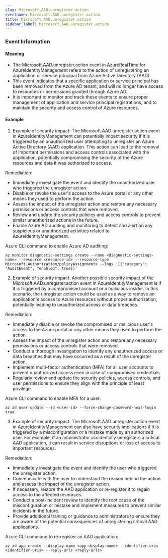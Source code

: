 ```yaml
--- 
slug: Microsoft.AAD.unregister.action
eventname: Microsoft.AAD.unregister.action
title: Microsoft.AAD.unregister.action
sidebar_label: Microsoft.AAD.unregister.action
---
```

                       
### Event Information

#### Meaning

- The Microsoft.AAD.unregister.action event in AzureRealTime for AzureIdentityManagement refers to the action of unregistering an application or service principal from Azure Active Directory (AAD).
- This event indicates that a specific application or service principal has been removed from the Azure AD tenant, and will no longer have access to resources or permissions granted through Azure AD.
- It is important to monitor and track these events to ensure proper management of application and service principal registrations, and to maintain the security and access control of Azure resources.

#### Example

1. Example of security impact: The Microsoft.AAD.unregister.action event in AzureIdentityManagement can potentially impact security if it is triggered by an unauthorized user attempting to unregister an Azure Active Directory (AAD) application. This action can lead to the removal of important permissions and access controls associated with the application, potentially compromising the security of the Azure resources and data it was authorized to access.

Remediation:
- Immediately investigate the event and identify the unauthorized user who triggered the unregister action.
- Disable or revoke the user's access to the Azure portal or any other means they used to perform the action.
- Assess the impact of the unregister action and restore any necessary permissions or access controls that were removed.
- Review and update the security policies and access controls to prevent similar unauthorized actions in the future.
- Enable Azure AD auditing and monitoring to detect and alert on any suspicious or unauthorized activities related to AzureIdentityManagement.

Azure CLI command to enable Azure AD auditing:
```
az monitor diagnostic-settings create --name <diagnostic-settings-name> --resource <resource-id> --resource-type Microsoft.Authorization/policyAssignments --logs '[{"category": "AuditEvent", "enabled": true}]'
```

2. Example of security impact: Another possible security impact of the Microsoft.AAD.unregister.action event in AzureIdentityManagement is if it is triggered by a compromised account or a malicious insider. In this scenario, the unregister action could be used as a way to remove an application's access to Azure resources without proper authorization, potentially leading to unauthorized access or data breaches.

Remediation:
- Immediately disable or revoke the compromised or malicious user's access to the Azure portal or any other means they used to perform the action.
- Assess the impact of the unregister action and restore any necessary permissions or access controls that were removed.
- Conduct a thorough investigation to identify any unauthorized access or data breaches that may have occurred as a result of the unregister action.
- Implement multi-factor authentication (MFA) for all user accounts to prevent unauthorized access even in case of compromised credentials.
- Regularly review and update the security policies, access controls, and user permissions to ensure they align with the principle of least privilege.

Azure CLI command to enable MFA for a user:
```
az ad user update --id <user-id> --force-change-password-next-login true
```

3. Example of security impact: The Microsoft.AAD.unregister.action event in AzureIdentityManagement can also have security implications if it is triggered by a misconfiguration or a mistake made by an authorized user. For example, if an administrator accidentally unregisters a critical AAD application, it can result in service disruptions or loss of access to important resources.

Remediation:
- Immediately investigate the event and identify the user who triggered the unregister action.
- Communicate with the user to understand the reason behind the action and assess the impact of the unregister action.
- If necessary, restore the AAD application or re-register it to regain access to the affected resources.
- Conduct a post-incident review to identify the root cause of the misconfiguration or mistake and implement measures to prevent similar incidents in the future.
- Provide additional training or guidance to administrators to ensure they are aware of the potential consequences of unregistering critical AAD applications.

Azure CLI command to re-register an AAD application:
```
az ad app create --display-name <app-display-name> --identifier-uris <identifier-uris> --reply-urls <reply-urls>
```


 